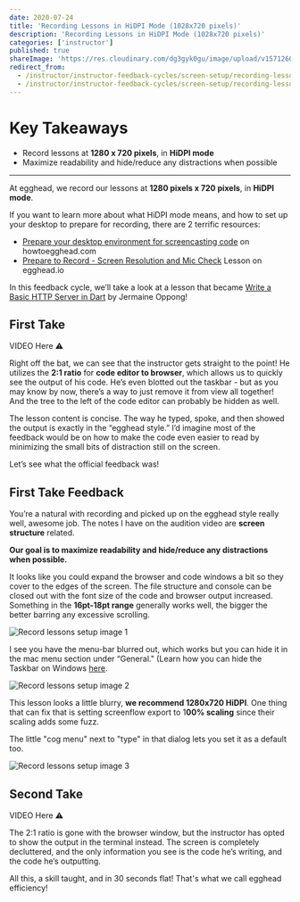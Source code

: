 ```yaml
---
date: 2020-07-24
title: 'Recording Lessons in HiDPI Mode (1028x720 pixels)'
description: 'Recording Lessons in HiDPI Mode (1028x720 pixels)'
categories: ['instructor']
published: true
shareImage: 'https://res.cloudinary.com/dg3gyk0gu/image/upload/v1571260698/og-image-assets/share_image_getting_started.png'
redirect_from:
  - /instructor/instructor-feedback-cycles/screen-setup/recording-lessons-in-hidpi-mode/
  - /instructor/instructor-feedback-cycles/screen-setup/recording-lessons-in-hidpi-mode
---
```



# Key Takeaways

- Record lessons at **1280 x 720 pixels**, in **HiDPI mode**
- Maximize readability and hide/reduce any distractions when possible

---

At egghead, we record our lessons at **1280 pixels x 720 pixels**, in **HiDPI mode**.

If you want to learn more about what HiDPI mode means, and how to set up your desktop to prepare for recording, there are 2 terrific resources:

- [Prepare your desktop environment for screencasting code](https://howtoegghead.com/instructor/screencasting/screen-setup) on howtoegghead.com
- [Prepare to Record - Screen Resolution and Mic Check](https://egghead.io/lessons/tools-prepare-to-record-screen-resolution-and-mic-check) Lesson on egghead.io

In this feedback cycle, we’ll take a look at a lesson that became [Write a Basic HTTP Server in Dart](https://egghead.io/lessons/dart-write-a-basic-http-server-in-dart) by Jermaine Oppong!

## First Take

VIDEO Here ⚠️

Right off the bat, we can see that the instructor gets straight to the point! He utilizes the **2:1 ratio** for **code editor to browser**, which allows us to quickly see the output of his code. He’s even blotted out the taskbar - but as you may know by now, there’s a way to just remove it from view all together! And the tree to the left of the code editor can probably be hidden as well.

The lesson content is concise. The way he typed, spoke, and then showed the output is exactly in the “egghead style.” I’d imagine most of the feedback would be on how to make the code even easier to read by minimizing the small bits of distraction still on the screen.

Let’s see what the official feedback was!

## First Take Feedback

You’re a natural with recording and picked up on the egghead style really well, awesome job. The notes I have on the audition video are **screen structure** related.

**Our goal is to maximize readability and hide/reduce any distractions when possible.**

It looks like you could expand the browser and code windows a bit so they cover to the edges of the screen. The file structure and console can be closed out with the font size of the code and browser output increased. Something in the **16pt-18pt range** generally works well, the bigger the better barring any excessive scrolling.

![Record lessons setup image 1](./images/recording-lessons-1.png)

I see you have the menu-bar blurred out, which works but you can hide it in the mac menu section under “General." (Learn how you can hide the Taskbar on Windows [here](/instructor/screencasting/hide-the-menu-bar-taskbar).

![Record lessons setup image 2](./images/recording-lessons-2.png)

This lesson looks a little blurry, **we recommend 1280x720 HiDPI**. One thing that can fix that is setting screenflow export to 1**00% scaling** since their scaling adds some fuzz.

The little "cog menu" next to "type" in that dialog lets you set it as a default too.

![Record lessons setup image 3](./images/recording-lessons-3.png)

## Second Take

VIDEO Here ⚠️

The 2:1 ratio is gone with the browser window, but the instructor has opted to show the output in the terminal instead. The screen is completely decluttered, and the only information you see is the code he’s writing, and the code he’s outputting.

All this, a skill taught, and in 30 seconds flat! That's what we call egghead efficiency!
